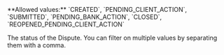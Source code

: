 <ParamField query="Status" type="string" >     
**Allowed values:** `CREATED`, `PENDING_CLIENT_ACTION`, `SUBMITTED`, `PENDING_BANK_ACTION`, `CLOSED`, `REOPENED_PENDING_CLIENT_ACTION`

The status of the Dispute. You can filter on multiple values by separating them with a comma.  
</ParamField>
